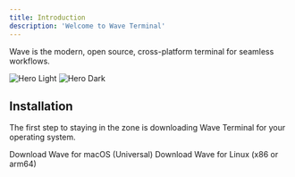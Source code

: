 ```yaml
---
title: Introduction
description: 'Welcome to Wave Terminal'
---
```


Wave is the modern, open source, cross-platform terminal for seamless workflows.

<img
  className="block dark:hidden"
  src="/logo/wave-logo_horizontal-coloronwhite.svg"
  alt="Hero Light"
/>
<img
  className="hidden dark:block"
  src="/logo/wave-logo_horizontal-coloronblack.svg"
  alt="Hero Dark"
/>
  

## Installation

The first step to staying in the zone is downloading Wave Terminal for your operating system.

<CardGroup cols={2}>
  <Card
    title="MacOS"
    icon="apple"
    href="https://www.commandline.dev/download"
  >
    Download Wave for macOS (Universal)
  </Card>
  <Card
    title="Linux"
    icon="linux"
    href="https://www.commandline.dev/download"
  >
  Download Wave for Linux
  (x86 or arm64)
  </Card>
</CardGroup>

